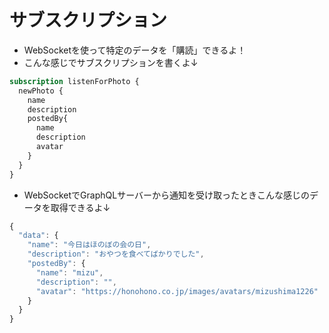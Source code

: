 # サブスクリプション

- WebSocketを使って特定のデータを<span class="text-danger font-bold">「購読」</span>できるよ！
- こんな感じでサブスクリプションを書くよ↓

```graphql
subscription listenForPhoto {
  newPhoto {
    name
    description
    postedBy{
      name
      description
      avatar
    }
  }
}
```
- WebSocketでGraphQLサーバーから通知を受け取ったときこんな感じのデータを取得できるよ↓
```js
{
  "data": {
    "name": "今日はほのぼの会の日",
    "description": "おやつを食べてばかりでした",
    "postedBy": {
      "name": "mizu",
      "description": "",
      "avatar": "https://honohono.co.jp/images/avatars/mizushima1226"
    }
  }
}
```